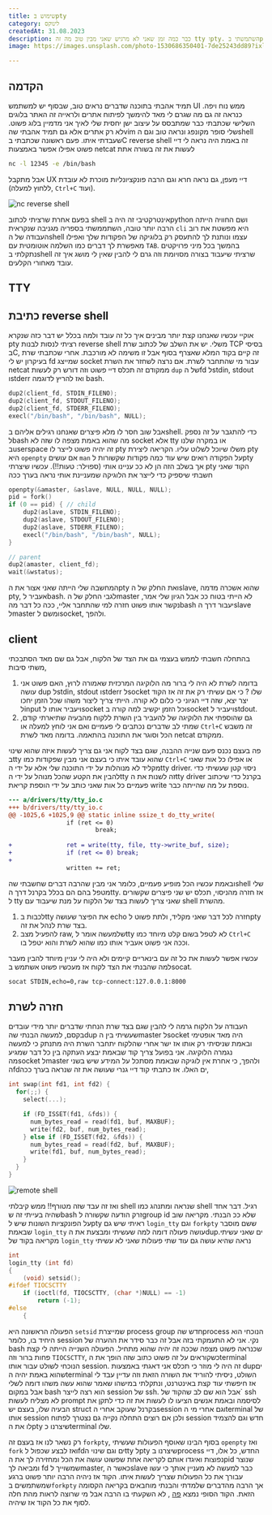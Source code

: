 ```yaml
---
title: שימוש בpty
category: לינוקס
createdAt: 31.08.2023
description: כבר כמה זמן שאני לא מרגיש שאני מבין טוב מה זה tty וpty. השתמשתי בpty כדי לייצר remote shell אשר עובד ומרגיש ממש כמו shell רגיל ובנוסף עשיתי שינוי קטן על מנת שתמיד שאני מקליד הכל יוקלד פעמיים. TODO
image: https://images.unsplash.com/photo-1530686350401-7de25243dd89?ixlib=rb-4.0.3&ixid=M3wxMjA3fDB8MHxwaG90by1wYWdlfHx8fGVufDB8fHx8fA%3D%3D&auto=format&fit=crop&w=2071&q=80

---
```


## הקדמה

תמיד אהבתי בתוכנה שדברים נראים טוב, שבסוף יש למשתמש
UI
ממש נוח ויפה. כנראה זה גם מה שגרם לי מאד להימשך לפיתוח אתרים ולראייה זה האתר בלוגים השלישי שכתבתי כבר שמתבסס על עיצוב ישן יחסית שלי לאיך אני מדמיין בלוג פשוט.
לא רק אתרים אלא גם תמיד אהבתי
שהvim
שלי סופר מקונפג ונראה טוב וגם
הshell
שעבדתי איתו.
פעם ראשונה שכתבתי
בC
reverse shell
זה באמת היה נראה לי דיי פשוט אפילו אפשר באמצעות
netcat
לעשות את זה בשורה אתת

```bash
nc -l 12345 -e /bin/bash
```

אבל מתקבל
UX
דיי מעפן, גם נראה חרא וגם הרבה פונקציונליות מוכרת לא עובדת (ללחוץ למעלה,
`Ctrl+C`
ועוד).

![nc reverse shell](../nc-reverse-shell.gif "nc reverse shell")


בפעם אחרת שרציתי לכתוב
shell
אינטרקטיבי זה היה
בpython
ושם החוויה הייתה הרבה יותר טובה,
השתממשתי בספריה מגניבה שנקראית
`cli`
היא מפשטת את רוב העבודה של
הshell
עצמו ונותנת לך להתעסק רק בלוגיקה של הפקודות שלך ואפילו מאפשרת לך דברים כמו השלמה אוטומטית עם
`TAB`.
בהמשך בכל מיני פרויקטים נתקלתי
בshell
שרציתי שיעבוד בצורה מסויומת וזה גרם לי להבין שאין לי מושג איך זה עובד מאחורי הקלעים.


## TTY



## כתיבת reverse shell
אוקיי עכשיו שאנחנו קצת יותר מבינים איך כל זה עובד ולמה בכלל יש דבר כזה שנקרא
pty
רציתי לנסות לבנות
reverse shell
משלי. יש את השלב של לכתוב שרת 
TCP
בסיסי
בC,
זה קיים בקוד המלא שאצרף בסוף אבל זו משימה לא מורכבת.
אחרי שכתבתי שרת בעיקרון יש לי
fd
שמייצג
socket
עבור מי שהתחבר לשרת.
אם נרצה לשחזר את השרת
netcat
ממקודם זה תכלס דיי פשוט וזה דורש רק לעשות
`dup`
של
הfd
לstdin, stdout וstderr
ואז להריץ לדוגמה bash.
```c
dup2(client_fd, STDIN_FILENO);
dup2(client_fd, STDOUT_FILENO);
dup2(client_fd, STDERR_FILENO);
execl("/bin/bash", "/bin/bash", NULL);
```
אבל שוב חסר לו מלא פיצרים שאנחנו רגילים אליהם
בshell.
כדי להתגבר על זה נספק
לbash
מה שהוא באמת מצפה לו שזה לא
socket
אלא
tty
או במקרה שלנו
בuserspace
זה יהיה פשוט לייצר לו
pty
משלו שיוכל לשלוט עליו. הקריאה ליצירת
pty
היא
`openpty`
אם עושים
`man`
על הפקודה רואים שיש עוד כמה פקודות שקשורות
לpty
אך בשלב הזה הן לא ככ עניינו אותי
(ספוילר: טעות!!).
עכשיו שיצרתי
pty
הקוד שאני חשבתי שיספיק כדי לייצר את הלוגיקה שמעניינת אותי נראה בערך ככה

```c
openpty(&amaster, &aslave, NULL, NULL, NULL);
pid = fork()
if (0 == pid) { // child
    dup2(aslave, STDIN_FILENO);
    dup2(aslave, STDOUT_FILENO);
    dup2(aslave, STDERR_FILENO);
    execl("/bin/bash", "/bin/bash", NULL);
}

// parent
dup2(amaster, client_fd);
wait(&wstatus);
```

המחשבה שלי הייתה שאני אצור את
הpty
ואת החלק של
הslave,
שהוא אשכרה מדמה
pty,
אעביר
לbash.
לגבי החלק של
הmaster
לא הייתי בטוח ככ אבל הגיון שלי אמר, נקשר אותו פשוט חזרה למי שהתחבר אליי,
ככה כל דבר
מהbash
יעבור דרך
הslave
לmaster
ומשם
לsocket,
ולהפך.

## client
בהתחלה חשבתי לממש בעצמי גם את הצד של הלקוח, אבל גם שם מאד הסתבכתי משתי סיבות,
1. בדומה לשרת לא היה לי ברור מה הלוקיגה המרכזית שאמורה לרוץ, האם פשוט אני עושה dup לstdin, stdout וstderr לsocket שלו ? כי אם עשיתי רק את זה אז הקוד יצר יצא, שזה דיי הגיוני כי כלום לא קורה. הייתי צריך ליצור משהו שכל הזמן יחכו לinput ויעביר אותו לsocket וכל הזמן יקשיב למה קורה בsocket ויעביר לstdout.
2. גם שהוספתי את הלוקיגה של להעביר בין השרת ללקוח מהבעיה שתיארתי קודם, שמתי לב שדברים נכתבים לי פעמיים ואם אני לוחץ למעלה או `Ctrl+C` זה משבש הכל וסוגר את התוכנה בהתאמה. בדומה מאד לשרת netcat ממקודם.

פה בעצם נכנס פעם שנייה ההבנה, שגם בצד לקוח אני גם צריך לעשות איזה שהוא שינוי
בtty
שהוא עובד איתו כי בעצם אני מבין שפקודות כמו
`Ctrl+C`
או אפילו כל אות שאני מקליד לא מנוהלות על ידי התוכנה שלי אלא על ידי
הtty driver.
ניסוי קטן שעשיתי כדי להבין את הקטע שהכל מנוהל על ידי
הtty
זה לשנות את
הtty driver
בקרנל כדי שיכתוב פעמיים כל אות שאני כותב על ידי הוספת קריאת
write
נוספת על מה שהייתה כבר.

```diff
--- a/drivers/tty/tty_io.c
+++ b/drivers/tty/tty_io.c
@@ -1025,6 +1025,9 @@ static inline ssize_t do_tty_write(
                if (ret <= 0)
                        break;
 
+               ret = write(tty, file, tty->write_buf, size);
+               if (ret <= 0) break;
+
                written += ret;
```

ובאמת עכשיו הכל מופיע פעמיים, כלומר אני מבין שהרבה דברים שחשבתי
שהshell
שלי מטפל בהם הם בכלל בקרנל דרך
הtty.
אז חזרה מהניסוי, תכלס יש שני פיצרים שקשורים ל
tty
שאני צריך לעשות בצד של הלקוח על מנת שיעבוד עם
shell
מהשרת.

1. לכבות בtty את הפיצר שעושה echo חזרה לכל דבר שאני מקליד, ולתת פשוט לpty בצד שרת לנהל את זה.
2. להפעיל מצב raw, שלמעשה אומר לtty לא לטפל בשום קלט מיוחד כמו `Ctrl+C` וככה אני פשוט אעביר אותו כמו שהוא לשרת והוא יטפל בו.

עכשיו אפשר לעשות את כל זה עם בינאריים קיימים ולא היה לי עניין מיוחד להבין מעבר למה שהבנתי את הצד לקוח אז מעכשיו פשוט אשתמש
בsocat.

```bash
socat STDIN,echo=0,raw tcp-connect:127.0.0.1:8000
```

## חזרה לשרת
העבודה על הלקוח גרמה לי להבין שגם בצד שרת הנחתי שדברים יותר מידי עובדים בקסם,
למעשה הבנתי
שהdup
שעשיתי בין
הmaster
לsocket
היה מאד אופטימי ובאמת שניסיתי רק אותו אז ישר אחרי שהלקוח יתחבר השרת היה מתנתק כי למעשה נגמרה הלוקיגה. אני בפועל צריך קוד שבאמת יבצע העתקה בין כל דבר שמגיע
מהsocket
לmaster
ולהפך,
כי אחרת אין לוגיקה שבאמת מסתכל על המידע שיש בשני
הfdים
האלו.
אז כתבתי קוד דיי גנרי שעושה את זה שנראה בערך ככה,
```c
int swap(int fd1, int fd2) {
  for(;;) {
    select(...);

    if (FD_ISSET(fd1, &fds)) {
      num_bytes_read = read(fd1, buf, MAXBUF);
      write(fd2, buf, num_bytes_read);
    } else if (FD_ISSET(fd2, &fds)) {
      num_bytes_read = read(fd2, buf, MAXBUF);
      write(fd1, buf, num_bytes_read);
    }
  }
}
```

![remote shell](../remote-shell.gif "remote shell")

ואז זה עבד שזה מטורף!! ממש קיבלתי
shell
שנראה ומתנהג כמו
shell
רגיל.
דבר אחד שהיה בעייתי זה
שbash
זרק הודעה שקשורה
לgroup id
שלא ככ הבנתי. מקריאה שוב על הפונקציות השונות שיש
לpty
ראיתי שיש גם
`login_tty`
וגם `forkpty`
ששם מוסבר שבאמת
`login_tty`
עושה פעולה דומה למה שעשיתי ומבצעת את
הdupים 
שאני עשיתי. מקריאה בקוד של
`login_tty`
נראה שהיא עושה גם עוד שתי פעולות שאני לא עשיתי  

```c
int
login_tty (int fd)
{
	(void) setsid();
#ifdef TIOCSCTTY
	if (ioctl(fd, TIOCSCTTY, (char *)NULL) == -1)
		return (-1);
#else
	{
```

הפעולה הראשונה היא 
`setsid`
שמייצרת 
process group 
חדש
שהprocess
הנוכחי הוא היחיד בו, כלומר
session
נקי. אני לא התעמקתי בזה אבל זה כבר סידר את ההערה של
bash 
שכנראה פשוט מצפה שככה זה יהיה שהוא מתחיל.
הפעולה השנייה הייתה לי קצת פחות ברור וזה
`TIOCSCTTY`,
כשקוראים על זה פשוט כתוב שזה הופך את
הterminal
הנוכחי לשולט עבור אותו
session.
זה היה לי מוזר כי תכלס אני דאגתי באמצעות
dupים
שהוא באמת יהיה
הterminal
השולט, ניסיתי להוריד את השורה הזאת וזה עדיין עבד לי אז חיפשתי עוד קצת באינטרנט,
ונתקלתי במישהו שאמר שהוא עשה משהו דומה לשלי אבל במקום
bash
הוא רצה לייצר
session
של
ssh.
אבל הוא שם לב שהקוד של`
ssh
לא מצליח לעשות
prompt
לסיסמה ובאמת אנשים הציעו לו לעשות את זה כדי לתקן את הבעיה שלו, בעצם יש
struct
בקרנל שעוקב אחרי
הsession
וגם אחרי מי 
הterminal
של אותו
session
ולכן אם רוצים התחלה נקייה גם נצטרך לפתוח
session
חדש וגם להצמיד לו את
הpty
שיצרנו
כterminal
שלו.


רק נשאר לנו אז בעצם זה
`forkpty`,
בסוף הבינו שאוסף הפעולות שעשיתי
`openpty`
ואז
`fork`
ואז לבצע שכפול
לfdים
וגם שינוי
הtty
לpty
שיצרנו בprocess
החדש, כל אלו, דיי נפוצות ואיגדו אותם לקריאה אחת שפשוט עושה את הכל ומחזירה לך את
הpid
שנוצר ומביאה לך
fd
שמשוייך
לmaster,
כאשר
הslave
כבר למעשה לא מעניין אותך כי עשו עבורך את כל הפעולות שצריך לעשות איתו.
הקוד אז ניהיה הרבה יותר פשוט ברגע שמשתמשים
ב`forkpty`
אך הרבה מהדברים שלמדתי והבנתי מוחבאים בקריאה הקסומה הזאת. הקוד הסופי נמצא
[פה](https://gist.github.com/nadavmisgav/b744fe8443c077f54cab87fcb3b29e56)
 , לא השקעתי בו הרבה אבל מי שרוצה לראות מהת חלה לסוף את כל הקוד אז שיהיה.




